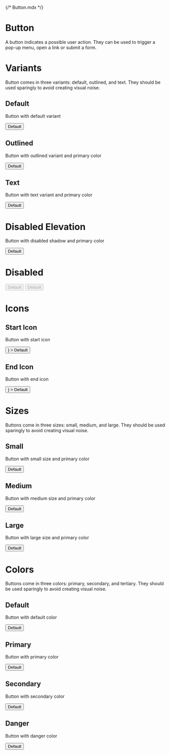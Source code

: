 {/* Button.mdx */}


# Button

A button indicates a possible user action. They can be used to trigger a pop-up menu, open a link or submit a form.

<Meta of={ButtonStories} />
<Story of={ButtonStories.Default} />

# Variants

Button comes in three variants: default, outlined, and text. They should be used sparingly to avoid creating visual noise.

## Default

Button with default variant

<Preview>
  <Button>
    <span>Default</span>
  </Button>
</Preview>

<Source language="jsx" dark={true} code="<Button />" />

## Outlined

Button with outlined variant and primary color

<Preview>
  <Button variant="outlined" color="primary">
    <span>Default</span>
  </Button>
</Preview>

<Source
  language="jsx"
  dark={true}
  code="<Button variant='outlined' color='primary' />"
/>

## Text

Button with text variant and primary color

<Preview>
  <Button variant="text" color="primary">
    <span>Default</span>
  </Button>
</Preview>

<Source
  language="jsx"
  dark={true}
  code="<Button variant='text' color='primary' />"
/>

# Disabled Elevation

Button with disabled shadow and primary color

<Preview>
  <Button variant="outlined" color="primary" disabledElevation={true}>
    <span>Default</span>
  </Button>
</Preview>

<Source
  language="jsx"
  dark={true}
  code="<Button color='primary' disabledElevation={true} />"
/>

# Disabled

<Preview>
  <Button disabled={true}>
    <span>Default</span>
  </Button>
</Preview>

<Source language="jsx" dark={true} code="<Button disabled={true} />" />

<Preview>
  <Button variant="text" disabled={true}>
    <span>Default</span>
  </Button>
</Preview>

<Source
  language="jsx"
  dark={true}
  code="<Button variant='text' disabled={true} />"
/>

# Icons

## Start Icon

Button with start icon

<Preview>
  <Button
    color="primary"
    startIcon={<Icon icon="material-symbols:add-shopping-cart" />}
  >
    <span>Default</span>
  </Button>
</Preview>

<Source
  language="jsx"
  dark={true}
  code="<Button color='primary' startIcon={<Icon icon='material-symbols:add-shopping-cart' />} />"
/>

## End Icon

Button with end icon

<Preview>
  <Button
    color="primary"
    endIcon={<Icon icon="material-symbols:add-shopping-cart" />}
  >
    <span>Default</span>
  </Button>
</Preview>

<Source
  language="jsx"
  dark={true}
  code="<Button color='primary' endIcon={<Icon icon='material-symbols:add-shopping-cart' />} />"
/>

# Sizes

Buttons come in three sizes: small, medium, and large. They should be used sparingly to avoid creating visual noise.

## Small

Button with small size and primary color

<Preview>
  <Button color="primary" size="small">
    <span>Default</span>
  </Button>
</Preview>

<Source
  language="jsx"
  dark={true}
  code="<Button color='primary' size='small' />"
/>

## Medium

Button with medium size and primary color

<Preview>
  <Button color="primary" size="medium">
    <span>Default</span>
  </Button>
</Preview>

<Source
  language="jsx"
  dark={true}
  code="<Button color='primary' size='medium' />"
/>

## Large

Button with large size and primary color

<Preview>
  <Button color="primary" size="large">
    <span>Default</span>
  </Button>
</Preview>

<Source
  language="jsx"
  dark={true}
  code="<Button color='primary' size='large' />"
/>

# Colors

Buttons come in three colors: primary, secondary, and tertiary. They should be used sparingly to avoid creating visual noise.

## Default

Button with default color

<Preview>
  <Button>
    <span>Default</span>
  </Button>
</Preview>
<Source language="jsx" dark={true} code="<Button />" />

## Primary

Button with primary color

<Preview>
  <Button color="primary">
    <span>Default</span>
  </Button>
</Preview>

<Source language="jsx" dark={true} code="<Button color='primary' />" />

## Secondary

Button with secondary color

<Preview>
  <Button color="secondary">
    <span>Default</span>
  </Button>
</Preview>

<Source language="jsx" dark={true} code="<Button color='secondary' />" />

## Danger

Button with danger color

<Preview>
  <Button color="danger">
    <span>Default</span>
  </Button>
</Preview>

<Source language="jsx" dark={true} code="<Button color='danger' />" />
